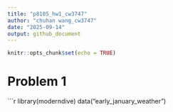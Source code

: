 ```yaml
---
title: "p8105_hw1_cw3747"
author: "chuhan wang_cw3747"
date: "2025-09-14"
output: github_document
---
```


```r
knitr::opts_chunk$set(echo = TRUE)
```

# Problem 1
```r
library(moderndive)
data("early_january_weather")
